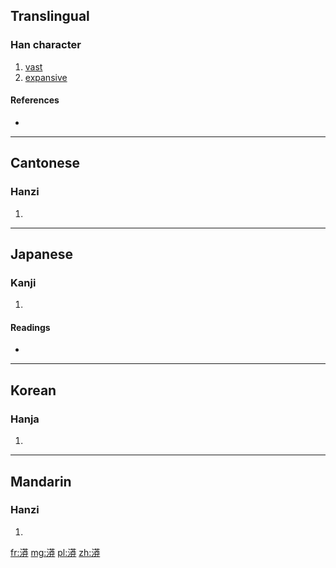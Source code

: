 ==Translingual==

===Han character===
{{Han char|rn=85|rad=水|as=11|sn=14|four=3414<sub>3</sub>|canj=水廿戈廿 (ETIT)}}

# [[vast]]
# [[expansive]]

====References====
* {{Han ref|kx=0647.030|dkj=18218|hdz=31693.120|uh=6F2D|ud=28461|bh=E2A5|bd=58021}}

----

==Cantonese==

===Hanzi===
{{yue-hanzi|jyut=|y=mong5}}

# {{defn|lang=yue|sort=水11}}

----

==Japanese==

===Kanji===
{{ja-kanji|grade=|rs=水11}}

# {{defn|lang=ja|sort=水11}}

====Readings====
* {{ja-readings|on=[[ぼう]] (bō), [[もう]] (mō)|kun=[[ひろい]] (hiroi)}}

----

==Korean==

===Hanja===
{{ko-hanja|hangeul=[[망]]|eumhun=|rv=mang|mr=mang|y=mang}}

# {{defn|lang=ko|sort=水11}}

----

==Mandarin==

===Hanzi===
{{cmn-hanzi|pin=[[luò]] ([[luo4]]), [[mǎng]] ([[mang3]]), [[tà]] ([[ta4]])|wg=lo<sup>4</sup>, mang<sup>3</sup>, t'a<sup>4</sup>}}

# {{defn|lang=cmn|sort=水11}}

[[fr:漭]]
[[mg:漭]]
[[pl:漭]]
[[zh:漭]]